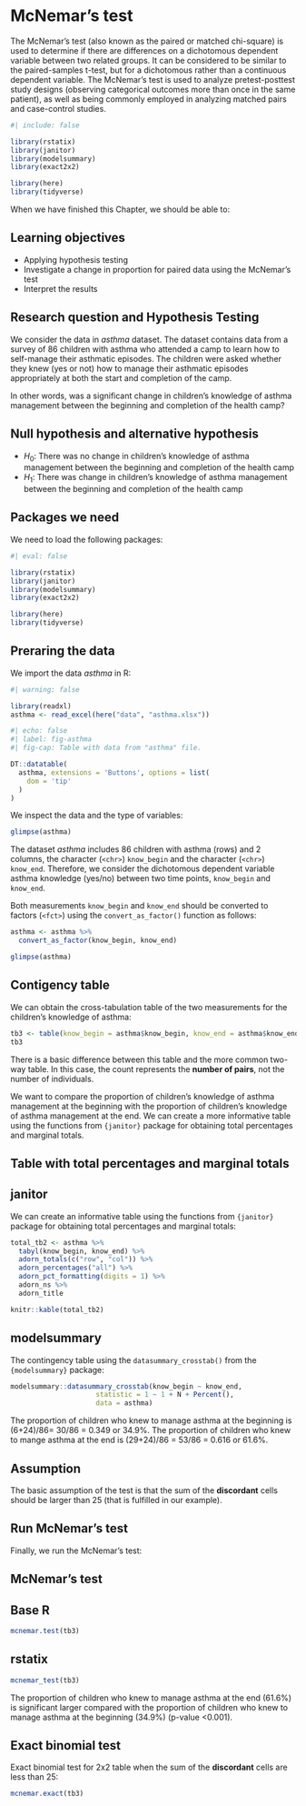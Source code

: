 # McNemar's test {#sec-mcnemar}

The McNemar's test (also known as the paired or matched chi-square) is used to determine if there are differences on a dichotomous dependent variable between two related groups. It can be considered to be similar to the paired-samples t-test, but for a dichotomous rather than a continuous dependent variable. The McNemar's test is used to analyze pretest-posttest study designs (observing categorical outcomes more than once in the same patient), as well as being commonly employed in analyzing matched pairs and case-control studies.

```r
#| include: false

library(rstatix)
library(janitor)
library(modelsummary)
library(exact2x2)

library(here)
library(tidyverse)
```

When we have finished this Chapter, we should be able to:

::: {.callout-caution icon="false"}
## Learning objectives

-   Applying hypothesis testing
-   Investigate a change in proportion for paired data using the McNemar's test
-   Interpret the results
:::

## Research question and Hypothesis Testing

We consider the data in *asthma* dataset. The dataset contains data from a survey of 86 children with asthma who attended a camp to learn how to self-manage their asthmatic episodes. The children were asked whether they knew (yes or not) how to manage their asthmatic episodes appropriately at both the start and completion of the camp.

In other words, was a significant change in children's knowledge of asthma management between the beginning and completion of the health camp?

::: {.callout-note icon="false"}
## Null hypothesis and alternative hypothesis

-   $H_0$: There was no change in children's knowledge of asthma management between the beginning and completion of the health camp
-   $H_1$: There was change in children's knowledge of asthma management between the beginning and completion of the health camp
:::

## Packages we need

We need to load the following packages:

```r
#| eval: false

library(rstatix)
library(janitor)
library(modelsummary)
library(exact2x2)

library(here)
library(tidyverse)
```

## Preraring the data

We import the data *asthma* in R:

```r
#| warning: false

library(readxl)
asthma <- read_excel(here("data", "asthma.xlsx"))
```

```r
#| echo: false
#| label: fig-asthma
#| fig-cap: Table with data from "asthma" file.

DT::datatable(
  asthma, extensions = 'Buttons', options = list(
    dom = 'tip'
  )
)

```

We inspect the data and the type of variables:

```r
glimpse(asthma)
```

The dataset *asthma* includes 86 children with asthma (rows) and 2 columns, the character (`<chr>`) `know_begin` and the character (`<chr>`) `know_end`. Therefore, we consider the dichotomous dependent variable asthma knowledge (yes/no) between two time points, `know_begin` and `know_end`.

Both measurements `know_begin` and `know_end` should be converted to factors (`<fct>`) using the `convert_as_factor()` function as follows:

```r
asthma <- asthma %>%
  convert_as_factor(know_begin, know_end)

glimpse(asthma)
```

## Contigency table

We can obtain the cross-tabulation table of the two measurements for the children's knowledge of asthma:

```r
tb3 <- table(know_begin = asthma$know_begin, know_end = asthma$know_end)
tb3
```

::: callout-important
There is a basic difference between this table and the more common two-way table. In this case, the count represents the **number of pairs**, not the number of individuals.
:::

We want to compare the proportion of children's knowledge of asthma management at the beginning with the proportion of children's knowledge of asthma management at the end. We can create a more informative table using the functions from `{janitor}` package for obtaining total percentages and marginal totals.

::: {#exercise-joins .callout-tip}
## Table with total percentages and marginal totals

::: panel-tabset
## janitor

We can create an informative table using the functions from `{janitor}` package for obtaining total percentages and marginal totals:

```r
total_tb2 <- asthma %>%
  tabyl(know_begin, know_end) %>%
  adorn_totals(c("row", "col")) %>%
  adorn_percentages("all") %>%
  adorn_pct_formatting(digits = 1) %>%
  adorn_ns %>%
  adorn_title

knitr::kable(total_tb2) 
```

## modelsummary

The contingency table using the `datasummary_crosstab()` from the `{modelsummary}` package:

```r
modelsummary::datasummary_crosstab(know_begin ~ know_end, 
                     statistic = 1 ~ 1 + N + Percent(), 
                     data = asthma)
```
:::
:::

The proportion of children who knew to manage asthma at the beginning is (6+24)/86= 30/86 = 0.349 or 34.9%. The proportion of children who knew to mange asthma at the end is (29+24)/86 = 53/86 = 0.616 or 61.6%.

::: {.callout-note icon="false"}
## Assumption

The basic assumption of the test is that the sum of the **discordant** cells should be larger than 25 (that is fulfilled in our example).
:::

## Run McNemar's test

Finally, we run the McNemar's test:

::: {#exercise-joins .callout-tip}
## McNemar's test

::: panel-tabset
## Base R

```r
mcnemar.test(tb3)
```

## rstatix

```r
mcnemar_test(tb3)
```
:::
:::

The proportion of children who knew to manage asthma at the end (61.6%) is significant larger compared with the proportion of children who knew to manage asthma at the beginning (34.9%) (p-value \<0.001).

## Exact binomial test

Exact binomial test for 2x2 table when the sum of the **discordant** cells are less than 25:

```r
mcnemar.exact(tb3)
```
